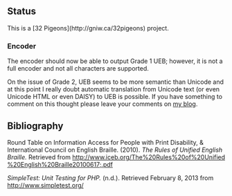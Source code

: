 ==Status==
This is a [32 Pigeons](http://gniw.ca/32pigeons) project.

===Encoder===
The encoder should now be able to output Grade 1 UEB;
however, it is not a full encoder and not all characters are supported.

On the issue of Grade 2, UEB seems to be more semantic than Unicode
and at this point I really doubt automatic translation
from Unicode text (or even Unicode HTML or even DAISY) to UEB is possible.
If you have something to comment on this thought
please leave your comments on [http://incd.ambroseli.ca/node/51 my blog].

==Bibliography==

Round Table on Information Access for People with Print Disability,
&
International Council on English Braille.
(2010).
''The Rules of Unified English Braille.''
Retrieved
from
[http://www.iceb.org/The%20Rules%20of%20Unified%20English%20Braille20100617.pdf http://&#8203;www.&#8203;iceb.&#8203;org/&#8203;The&#8203;%20&#8203;Rules&#8203;%20&#8203;of&#8203;%20&#8203;Unified&#8203;%20&#8203;English&#8203;%20&#8203;Braille&#8203;2010&#8203;06&#8203;17&#8203;.&#8203;pdf]

''SimpleTest: Unit Testing for PHP.''
(n.d.).
Retrieved
February 8, 2013
from
[http://www.simpletest.org/ http://&#8203;www.simpletest.org/]


